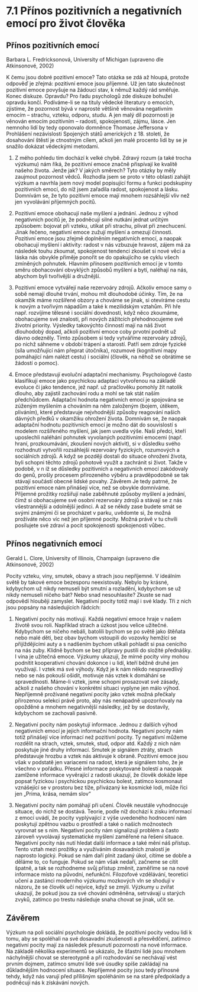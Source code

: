 # 7.1 Přínos pozitivních a negativních emocí pro život člověka

## Přínos pozitivních emocí

Barbara L. Fredricksonová, University of Michigan (upraveno dle Atkinsonové, 2002)

K čemu jsou dobré pozitivní emoce? Tato otázka se zdá až hloupá, protože odpověď je zřejmá: pozitivní emoce jsou příjemné. Už jen tato skutečnost pozitivní emoce povyšuje na žádoucí stav, k němuž každý rád směřuje. Konec diskuze. Opravdu? Pro řadu psychologů zde diskuze bohužel opravdu končí. Podíváme-li se na tituly vědecké literatury o emocích, zjistíme, že pozornost bývá v naprosté většině věnována negativním emocím – strachu, vzteku, odporu, studu. A jen malý díl pozornosti je věnován emocím pozitivním – radosti, spokojenosti, zájmu, lásce. Jen nemnoho lidí by tedy oponovalo domněnce Thomase Jeffersona v Prohlášení nezávislosti Spojených států amerických z 18. století, že dosahování štěstí je ctnostným cílem, ačkoli jen malé procento lidí by se je snažilo dokázat vědeckými metodami.

1. Z mého pohledu tím dochází k velké chybě. Zdravý rozum (a také trocha výzkumu) nám říká, že pozitivní emoce značně přispívají ke kvalitě našeho života. Jenže jak? V jakých směrech? Tyto otázky by měly zaujmout pozornost vědců. Rozhodla jsem se proto v této oblasti zahájit výzkum a navrhla jsem nový model popisující formu a funkci podskupiny pozitivních emocí, do níž jsem zařadila radost, spokojenost a lásku. Domnívám se, že tyto pozitivní emoce mají mnohem rozsáhlejší vliv než jen vyvolávání příjemných pocitů.

2. Pozitivní emoce obohacují naše myšlení a jednání. Jednou z výhod negativních pocitů je, že podněcují silné nutkání jednat určitým způsobem: bojovat při vzteku, utíkat při strachu, plivat při znechucení. Jinak řečeno, negativní emoce zužují myšlení a omezují činnosti. Pozitivní emoce jsou zřejmě doplněním negativních emocí, a naopak obohacují myšlení i aktivity: radost v nás vzbuzuje hravost, zájem má za následek touhu zkoumat, spokojenost tendenci zkoušet si nové věci a láska nás obvykle přiměje ponořit se do opakujícího se cyklu všech zmíněných pohnutek. Hlavním přínosem pozitivních emocí je v tomto směru obohacování obvyklých způsobů myšlení a bytí, naléhají na nás, abychom byli tvořivější a družnější.

3. Pozitivní emoce vytvářejí naše rezervoáry zdrojů. Ačkoliv emoce samy o sobě nemají dlouhé trvání, mohou mít dlouhodobé účinky. Tím, že na okamžik máme rozšířené obzory a chováme se jinak, si otevíráme cestu k novým a tvořivým nápadům a také k mezilidským vztahům. Při hře např. rozvíjíme tělesné i sociální dovednosti, když něco zkoumáme, obohacujeme své znalosti, při nových zážitcích přehodnocujeme své životní priority. Výsledky takovýchto činností mají na náš život dlouhodobý dopad, ačkoli pozitivní emoce coby prvotní podnět už dávno odezněly. Tímto způsobem si tedy vytváříme rezervoáry zdrojů, po nichž sáhneme v období trápení a starostí. Patří sem zdroje fyzické (síla umožňující nám přeprat útočníka), rozumové (kognitivní mapy pomáhající nám nalézt cestu) i sociální (člověk, na něhož se obrátíme se žádostí o pomoc).

4. Emoce představují evoluční adaptační mechanismy. Psychologové často klasifikují emoce jako psychickou adaptaci vytvořenou na základě evoluce či jako tendence, jež např. už pračlověku pomohly žít natolik dlouho, aby zajistil zachování rodu a mohl se tak stát naším předchůdcem. Adaptační hodnota negativních emocí je spojována se zúženým myšlením a chováním na něm založeným (bojem, útěkem, pliváním), které představuje nejvhodnější způsoby reagování našich dávných předků v okamžiku ohrožení života. Domnívám se, že naopak adaptační hodnotu pozitivních emocí je možno dát do souvislostí s modelem rozšířeného myšlení, jak jsem uvedla výše. Naši předci, kteří uposlechli naléhání pohnutek vyvolaných pozitivními emocemi (např. hraní, prozkoumávání, zkoušení nových aktivit), si v důsledku svého rozhodnutí vytvořili rozsáhlejší rezervoáry fyzických, rozumových a sociálních zdrojů. A když se později dostali do situace ohrožení života, byli schopni těchto zdrojů pohotově využít a zachránit si život. Takže v podobě, v n íž se důsledky pozitivních a negativních emocí zakódovaly do genů, prošly procesem přirozeného výběru a pravděpodobně se tak stávají součástí obecné lidské povahy. Závěrem Je tedy patrné, že pozitivní emoce nám přinášejí více, než se obvykle domníváme. Příjemné prožitky rozšiřují naše zaběhnuté způsoby myšlení a jednání, čímž si obohacujeme své osobní rezervoáry zdrojů a stávají se z nás všestrannější a odolnější jedinci. A až se někdy zase budete smát se svými známými či se procházet v parku, uvědomte si, že možná prožíváte něco víc než jen příjemné pocity. Možná právě v tu chvíli posilujete své zdraví a pocit spokojenosti spokojenosti vůbec.

## Přínos negativních emocí

Gerald L. Clore, University of Illinois, Champaign (upraveno dle Atkinsonové, 2002)

Pocity vzteku, viny, smutek, obavy a strach jsou nepříjemné. V ideálním světě by takové emoce bezesporu neexistovaly. Nebylo by krásné, kdybychom už nikdy nemuseli být smutní a rozladění, kdybychom se už nikdy nemuseli ničeho bát? Nebo snad nesouhlasíte? Zkuste se nad odpovědí hlouběji zamyslet. Negativní pocity totiž mají i své klady. Tři z nich jsou popsány na následujících řádcích:

1. Negativní pocity nás motivují. Každá negativní emoce hraje v našem životě svou roli. Například strach a úzkost jsou velice užitečné. Kdybychom se ničeho nebáli, batolili bychom se po světě jako štěňata nebo malé děti, bez obav bychom vstoupili do vozovky hemžící se přijíždějícími auty a s nadšením bychom utíkali pohladit si psa cenícího na nás zuby. Klidně bychom se bez přípravy pustili do složité přednášky. I vina je užitečná emoce. Výzkumy ukazují, že mírné pocity viny mohou podnítit kooperativní chování dokonce i u lidí, kteří běžně druhé jen využívají. I vztek má své výhody. Když je k nám někdo nespravedlivý nebo se nás pokouší ošidit, motivuje nás vztek k domáhání se spravedlnosti. Máme-li vztek, jsme schopni prosazovat své zásady, ačkoli z našeho chování v konkrétní situaci vyplyne jen málo výhod. Nepříjemně prožívané negativní pocity jako vztek možná přečkaly přirozenou selekci právě proto, aby nás nenápadně upozorňovaly na opožděné a mnohem negativnější následky, jež by se dostavily, kdybychom se zachovali pasivně.

2. Negativní pocity nám poskytují informace. Jednou z dalších výhod negativních emocí je jejich informační hodnota. Negativní pocity nám totiž přinášejí více informací než pozitivní pocity. Ty negativní můžeme rozdělit na strach, vztek, smutek, stud, odpor atd. Každý z nich nám poskytuje jiné druhy informací. Smutek je signálem ztráty, strach představuje hrozbu a vztek nás aktivuje k obraně. Pozitivní emoce jsou však v podstatě jen variacemi na radost, která je signálem toho, že je všechno v pořádku. Přesné informace poskytované bolestí a naopak zamlžené informace vyvěrající z radosti ukazují, že člověk dokáže lépe popsat fyzickou i psychickou psychickou bolest, zatímco kosmonaut vznášející se v prostoru bez tíže, přivázaný ke kosmické lodi, může říci jen „Prima, krása, nemám slov“

3. Negativní pocity nám pomáhají při učení. Člověk neustále vyhodnocuje situace, do nichž se dostává. Teorie, podle níž dochází k zisku informací z emocí uvádí, že pocity vyplývající z výše uvedeného hodnocení nám poskytují zpětnou vazbu o prostředí a také o našich možnostech vyrovnat se s ním. Negativní pocity nám signalizují problém a často zároveň vyvolávají systematické myšlení zaměřené na řešení situace. Negativní pocity nás nutí hledat další informace a také mění náš přístup. Tento vztah mezi prožitky a využíváním dosavadních znalostí je naprosto logický. Pokud se nám daří plnit zadaný úkol, cítíme se dobře a děláme to, co funguje. Pokud se nám však nedaří, začneme se cítit špatně, a tak se rozhodneme svůj přístup změnit, zaměříme se na nové informace místo na původní, nefunkční. Filozofové vzdělávání, teoretici učení a zastánci moderního výzkumu mozkových vln se shodují v názoru, že se člověk učí nejvíce, když se zmýlí. Výzkumy u zvířat ukazují, že pokud jsou za své chování odměněna, setrvávají u starých zvyků, zatímco po trestu následuje snaha chovat se jinak, učit se.

## Závěrem

Výzkum na poli sociální psychologie dokládá, že pozitivní pocity vedou lidi k tomu, aby se spoléhali na své dosavadní zkušenosti a přesvědčení, zatímco negativní pocity mají za následek přesunutí pozornosti na nové informace. Na základě několika experimentů se ukázalo, že šťastní lidé jsou mnohem náchylnější chovat se stereotypně a při rozhodování se nechávají vést prvním dojmem, zatímco smutní lidé své úsudky spíše zakládají na důkladnějším hodnocení situace. Nepříjemné pocity jsou tedy přínosné tehdy, když nás varují před přílišným spoléháním se na staré předpoklady a podněcují nás k získávání nových.